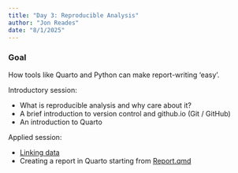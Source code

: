 ```yaml
---
title: "Day 3: Reproducible Analysis"
author: "Jon Reades"
date: "8/1/2025"
---
```


::: {.callout-tip}

### Goal

How tools like Quarto and Python can make report-writing 'easy'.

:::
 
Introductory session:

- What is reproducible analysis and why care about it?
- A brief introduction to version control and github.io (Git / GitHub)
- An introduction to Quarto
 
Applied session:

- [Linking data](../practicals/Linking_Data.ipynb)
- Creating a report in Quarto starting from [Report.qmd](../practicals/Report.qmd)
 
